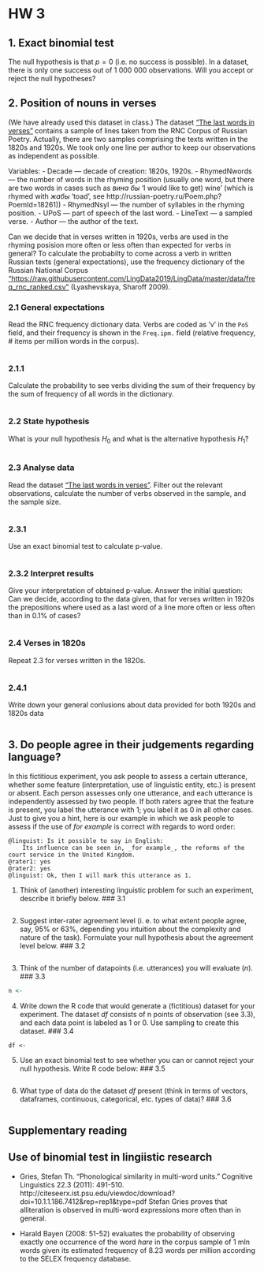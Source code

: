 # HW 3

## 1. Exact binomial test

The null hypothesis is that $p=0$ (i.e. no success is possible). In a dataset, there is only one success out of 1 000 000 observations. Will you accept or reject the null hypotheses? 



## 2. Position of nouns in verses

(We have already used this dataset in class.)
The dataset [“The last words in verses”](https://raw.githubusercontent.com/LingData2019/LingData/master/data/poetry_last_in_lines.csv) contains a sample of lines taken from the RNC Corpus of Russian Poetry. Actually, there are two samples comprising the texts written in the 1820s and 1920s. We took only one line per author to keep our observations as independent as possible. 

Variables:
- Decade — decade of creation: 1820s, 1920s.
- RhymedNwords — the number of words in the rhyming position (usually one word, but there are two words in cases such as _вина бы_ 'I would like to get) wine' (which is rhymed with _жабы_ 'toad', see http://russian-poetry.ru/Poem.php?PoemId=18261))
- RhymedNsyl — the number of syllables in the rhyming position. 
- UPoS — part of speech of the last word.
- LineText — a sampled verse.
- Author — the author of the text.

Can we decide that in verses written in 1920s, verbs are used in the rhyming posision more often or less often than expected for verbs in general? To calculate the probabilty to come across a verb in written Russian texts (general expectations), use the frequency dictionary of the Russian National Corpus ["https://raw.githubusercontent.com/LingData2019/LingData/master/data/freq_rnc_ranked.csv"]("https://raw.githubusercontent.com/LingData2019/LingData/master/data/freq_rnc_ranked.csv") (Lyashevskaya, Sharoff 2009). 

### 2.1 General expectations
Read the RNC frequency dictionary data. Verbs are coded as 'v' in the `PoS` field, and their frequency is shown in the `Freq.ipm.` field (relative frequency, # items per million words in the corpus). 
```r

```

### 2.1.1
Calculate the probability to see verbs dividing the sum of their frequency by the sum of frequency of all words in the dictionary.   
```r

```

### 2.2 State hypothesis
What is your null hypothesis $H_0$ and what is the alternative hypothesis $H_1$?
```

```

### 2.3 Analyse data
Read the dataset [“The last words in verses”](https://raw.githubusercontent.com/LingData2019/LingData/master/data/poetry_last_in_lines.csv). Filter out the relevant observations, calculate the number of verbs observed in the sample, and the sample size. 
```r

```

### 2.3.1
Use an exact binomial test to calculate p-value. 
```r

```

### 2.3.2 Interpret results

Give your interpretation of obtained p-value. Answer the initial question: Can we decide, according to the data given, that for verses written in 1920s the prepositions where used as a last word of a line more often or less often than in 0.1% of cases?
```

```

### 2.4 Verses in 1820s

Repeat 2.3 for verses written in the 1820s.
```r

```

### 2.4.1
Write down your general conlusions about data provided for both 1920s and 1820s data
```

```

## 3. Do people agree in their judgements regarding language? 

In this fictitious experiment, you ask people to assess a certain utterance, whether some feature (interpretation, use of linguistic entity, etc.) is present or absent. Each person assesses only one utterance, and each utterance is independently assessed by two people. If both raters agree that the feature is present, you label the utterance with 1; you label it as 0 in all other cases.
Just to give you a hint, here is our example in which we ask people to assess if the use of _for example_ is correct with regards to word order:  
```
@linguist: Is it possible to say in English:
    Its influence can be seen in, _for example_, the reforms of the court service in the United Kingdom.
@rater1: yes
@rater2: yes
@linguist: Ok, then I will mark this utterance as 1.
```

1) Think of (another) interesting linguistic problem for such an experiment, describe it briefly below.
### 3.1 
```

```

2) Suggest inter-rater agreement level (i. e. to what extent people agree, say, 95% or 63%, depending you intuition about the complexity and nature of the task). Formulate your null hypothesis about the agreement level below.
### 3.2 
```

```

3) Think of the number of datapoints (i.e. utterances) you will evaluate (_n_).
### 3.3 
```r
n <- 
```

4) Write down the R code that would generate a (fictitious) dataset for your experiment. The dataset _df_ consists of n points of observation (see 3.3), and each data point is labeled as 1 or 0. Use sampling to create this dataset.
### 3.4
```r-experiment-generate-dataset
df <- 
```

5) Use an exact binomial test to see whether you can or cannot reject your null hypothesis. Write R code below:
### 3.5
```r-experiment-binomial

```

6) What type of data do the dataset _df_ present (think in terms of vectors, dataframes, continuous, categorical, etc. types of data)?
### 3.6
```

```

## Supplementary reading

## Use of binomial test in lingiistic research
* Gries, Stefan Th. "Phonological similarity in multi-word units." Cognitive Linguistics 22.3 (2011): 491-510. http://citeseerx.ist.psu.edu/viewdoc/download?doi=10.1.1.186.7412&rep=rep1&type=pdf
Stefan Gries proves that alliteration is observed in multi-word expressions more often than in general.

* Harald Bayen (2008: 51-52) evaluates the probability of observing exactly one occurrence of the word _hare_ in the corpus sample of 1 mln words given its estimated frequency of 8.23 words per million according to the SELEX frequency database.

